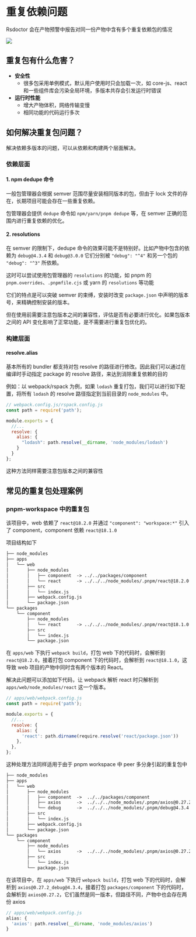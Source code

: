 # 重复依赖问题

Rsdoctor 会在产物预警中报告对同一份产物中含有多个重复依赖包的情况

<img src="https://lf3-static.bytednsdoc.com/obj/eden-cn/lognuvj/rsdoctor/docs/usage/bundle/bundle-alerts.png" />

## 重复包有什么危害？

- **安全性**
  - 很多包采用单例模式，默认用户使用时只会加载一次，如 core-js、react 和一些组件库会污染全局环境，多版本共存会引发运行时错误
- **运行时性能**
  - 增大产物体积，网络传输变慢
  - 相同功能的代码运行多次

## 如何解决重复包问题？

解决依赖多版本的问题，可以从依赖和构建两个层面解决。

### 依赖层面

#### 1. npm dedupe 命令

一般包管理器会根据 semver 范围尽量安装相同版本的包，但由于 lock 文件的存在，长期项目可能会存在一些重复依赖。

包管理器会提供 `dedupe` 命令如 `npm/yarn/pnpm dedupe` 等，在 semver 正确的范围内进行重复依赖的优化。

#### 2. resolutions

在 semver 的限制下，dedupe 命令的效果可能不是特别好。比如产物中包含的依赖为 `debug@4.3.4` 和 `debug@3.0.0` 它们分别被 `"debug": "^4"` 和另一个包的 `"debug": "^3"` 所依赖。

这时可以尝试使用包管理器的 `resolutions` 的功能，如 pnpm 的 `pnpm.overrides`、`.pnpmfile.cjs` 或 yarn 的 `resolutions` 等功能

它们的特点是可以突破 semver 的束缚，安装时改变 `package.json` 中声明的版本号，来精确控制安装的版本。

但在使用前需要注意包版本之间的兼容性，评估是否有必要进行优化。如果包版本之间的 API 变化影响了正常功能，是不需要进行重复包优化的。

### 构建层面

#### resolve.alias

基本所有的 bundler 都支持对包 resolve 的路径进行修改。因此我们可以通过在编译时手动指定 package 的 resolve 路径，来达到消除重复依赖的目的

例如：以 webpack/rspack 为例，如果 `lodash` 重复打包，我们可以进行如下配置，将所有 `lodash` 的 resolve 路径指定到当前目录的 `node_modules` 中。

```js
// webpack.config.js/rspack.config.js
const path = require('path');

module.exports = {
  //...
  resolve: {
    alias: {
      "lodash": path.resolve(__dirname, 'node_modules/lodash')
    }
  }
};
```

这种方法同样需要注意包版本之间的兼容性

## 常见的重复包处理案例

### pnpm-workspace 中的重复包

该项目中，web 依赖了 `react@18.2.0` 并通过 `"component": "workspace:*"` 引入了 component，component 依赖 `react@18.1.0`

项目结构如下

```txt
├── node_modules
├── apps
│   └── web
│       ├── node_modules
│       │   ├── component  -> ../../packages/component
│       │   └── react      -> ../../../node_modules/.pnpm/react@18.2.0
│       ├── src   
│       │   └── index.js
│       ├── webpack.config.js
│       └── package.json
└── packages
    └── component
        ├── node_modules
        │   └── react      -> ../../../node_modules/.pnpm/react@18.1.0
        ├── src   
        │   └── index.js
        └── package.json
```

在 `apps/web` 下执行 `webpack build`，打包 web 下的代码时，会解析到 `react@18.2.0`，接着打包 component 下的代码时，会解析到 `react@18.1.0`，这导致 web 项目的产物中同时含有两个版本的 React。

解决此问题可以添加如下代码，让 webpack 解析 react 时只解析到 `apps/web/node_modules/react` 这一个版本。

```javascript
// apps/web/webpack.config.js
const path = require('path');

module.exports = {
  //...
  resolve: {
    alias: {
      'react': path.dirname(require.resolve('react/package.json'))
    },
  },
};
```

这种处理方法同样适用于由于 pnpm workspace 中 peer 多分身引起的重复包中

```txt
├── node_modules
├── apps
│   └── web
│       ├── node_modules
│       │   ├── component  ->  ../../packages/component
│       │   ├── axios      ->  ../../../node_modules/.pnpm/axios@0.27.2_debug@4.3.4
│       │   └── debug      ->  ../../../node_modules/.pnpm/debug@4.3.4
│       ├── src   
│       │   └── index.js
│       ├── webpack.config.js
│       └── package.json
└── packages
    └── component
        ├── node_modules
        │   └── axios      ->  ../../../node_modules/.pnpm/axios@0.27.2
        ├── src   
        │   └── index.js
        └── package.json
```

在该项目中，在 `apps/web` 下执行 `webpack build`，打包 web 下的代码时，会解析到 `axios@0.27.2_debug@4.3.4`，接着打包 `packages/component` 下的代码时，会解析到 `axios@0.27.2`，它们虽然是同一版本，但路径不同，产物中也会存在两份 axios

```javascript
// apps/web/webpack.config.js
alias: {
  'axios': path.resolve(__dirname, 'node_modules/axios')
}
```
